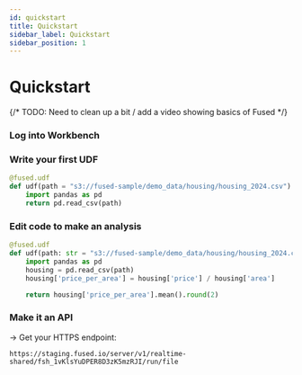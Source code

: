 ```yaml
---
id: quickstart
title: Quickstart
sidebar_label: Quickstart
sidebar_position: 1
---
```


# Quickstart

{/* TODO: Need to clean up a bit / add a video showing basics of Fused */}

### Log into Workbench

### Write your first UDF

```python
@fused.udf
def udf(path = "s3://fused-sample/demo_data/housing/housing_2024.csv"):
	import pandas as pd
	return pd.read_csv(path)
```

### Edit code to make an analysis

```python
@fused.udf
def udf(path: str = "s3://fused-sample/demo_data/housing/housing_2024.csv"):
    import pandas as pd
    housing = pd.read_csv(path)
    housing['price_per_area'] = housing['price'] / housing['area']

    return housing['price_per_area'].mean().round(2)
```

### Make it an API

→ Get your HTTPS endpoint:
```
https://staging.fused.io/server/v1/realtime-shared/fsh_1vKlsYuDPER8D3zK5mzRJI/run/file
```
